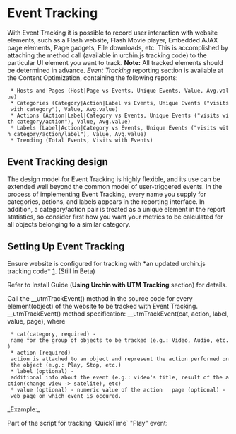 = Event Tracking =
With Event Tracking it is possible to record user interaction with website elements, such as a Flash website, Flash Movie player, Embedded AJAX page elements, Page gadgets, File downloads, etc.  This is accomplished by attaching the method call (available in urchin.js tracking code) to the particular UI element you want to track.   '''Note:''' All tracked elements should be determined in advance.  ''Event Tracking'' reporting section is available at the Content Optimization, containing the following reports:   
  * Hosts and Pages (Host|Page vs Events, Unique Events, Value, Avg.value)
  * Categories (Category|Action|Label vs Events, Unique Events ("visits with category"), Value, Avg.value)
  * Actions (Action|Label|Category vs Events, Unique Events ("visits with category/action"), Value, Avg.value)
  * Labels (Label|Action|Category vs Events, Unique Events ("visits with category/action/label"), Value, Avg.value)
  * Trending (Total Events, Visits with Events)
==Event Tracking design==

The design model for Event Tracking is highly flexible, and its use can be extended well beyond the common model of user-triggered events.    In the process of implementing Event Tracking, every name you supply for categories, actions, and labels appears in the reporting interface. In addition, a category/action pair is treated as a unique element in the report statistics, so consider first how you want your metrics to be calculated for all objects belonging to a similar category.

==Setting Up Event Tracking==

Ensure website is configured for tracking with *an updated urchin.js tracking code* [http://code.google.com/p/urchin-web-analytics-software/source/browse/trunk/urchin.js]. (Still in Beta)

Refer to Install Guide ('''Using Urchin with UTM Tracking''' section) for details. 

Call the __utmTrackEvent() method in the source code for every element(object) of the website to be tracked with Event Tracking.    __utmTrackEvent() method specification:   __utmTrackEvent(cat, action, label, value, page), where     
  * cat(category, required) - name for the group of objects to be tracked (e.g.: Video, Audio, etc.)   
  * action (required) - action is attached to an object and represent the action performed on the object (e.g.: Play, Stop, etc.)   
  * label (optional) - additional info about the event (e.g.: video's title, result of the action(change view -> satelite), etc)   
  * value (optional) - numeric value of the action   page (optional) - web page on which event is occured.     

_Example:_

Part of the script for tracking `QuickTime` "Play" event:

{{{<a href="javascript:document.movie1.Play();" onClick="__utmTrackEvent('Video','Play','My Video Title');">Play</a>}}}